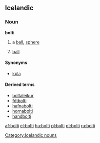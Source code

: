 ==Icelandic==
{{Icelandic declension kk vb 01|bolt}}

===Noun===
'''bolti''' {{m}}
# a [[ball]], [[sphere]]
# {{sports|lang=is}} [[ball]]

====Synonyms====
*{{i-c|ball, sphere}} [[kúla]] {{f}}

====Derived terms====
*[[boltaleikur]]
*[[fótbolti]]
*[[hafnabolti]]
*[[hornabolti]]
*[[handbolti]]

[[Category:Icelandic nouns]]

[[af:bolti]]
[[el:bolti]]
[[hu:bolti]]
[[pl:bolti]]
[[pt:bolti]]
[[ru:bolti]]